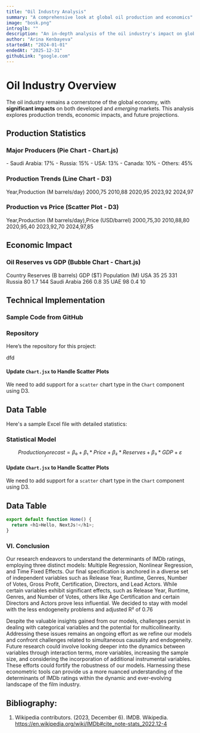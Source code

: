 ```yaml
---
title: "Oil Industry Analysis"
summary: "A comprehensive look at global oil production and economics"
image: "bosk.png"
introglb: ""
description: "An in-depth analysis of the oil industry's impact on global markets"
author: "Arina Kenbayeva"
startedAt: "2024-01-01"
endedAt: "2025-12-31"
githubLink: "google.com"
---
```


# Oil Industry Overview

The oil industry remains a cornerstone of the global economy, with **significant impacts** on both developed and _emerging_ markets. This analysis explores production trends, economic impacts, and future projections.

## Production Statistics

### Major Producers (Pie Chart - Chart.js)

<Chart type="pie">
- Saudi Arabia: 17%
- Russia: 15%
- USA: 13%
- Canada: 10%
- Others: 45%
</Chart>

### Production Trends (Line Chart - D3)

<Chart type="line" library="d3">
Year,Production (M barrels/day)
2000,75
2010,88
2020,95
2023,92
2024,97
</Chart>

### Production vs Price (Scatter Plot - D3)

<Chart type="scatter" library="d3">
Year,Production (M barrels/day),Price (USD/barrel)
2000,75,30
2010,88,80
2020,95,40
2023,92,70
2024,97,85
</Chart>

## Economic Impact

### Oil Reserves vs GDP (Bubble Chart - Chart.js)

<Chart type="bubble">
Country	Reserves (B barrels)	GDP ($T)	Population (M)
USA	35	25	331
Russia	80	1.7	144
Saudi Arabia	266	0.8	35
UAE	98	0.4	10
</Chart>

## Technical Implementation

### Sample Code from GitHub
### Repository

Here’s the repository for this project:

dfd

<GitHubRepoBrowser repoUrl="https://github.com/ytulenov/Lab-Work---Arduino-Coding" />


#### Update `Chart.jsx` to Handle Scatter Plots
We need to add support for a `scatter` chart type in the `Chart` component using D3.

## Data Table

Here's a sample Excel file with detailed statistics:

<DataTable src="test.xlsx" />

### Statistical Model

```math
Production_forecast = β₀ + β₁*Price + β₂*Reserves + β₃*GDP + ε
```

#### Update `Chart.jsx` to Handle Scatter Plots
We need to add support for a `scatter` chart type in the `Chart` component using D3.

## Data Table

```javascript
export default function Home() {
  return <h1>Hello, NextJs!</h1>;
}
```

### VI. Conclusion 

Our research endeavors to understand the determinants of IMDb ratings, employing three distinct models: Multiple Regression, Nonlinear Regression, and Time Fixed Effects. Our final specification is anchored in a diverse set of independent variables such as Release Year, Runtime, Genres, Number of Votes, Gross Profit, Certification, Directors, and Lead Actors. While certain variables exhibit significant effects, such as Release Year, Runtime, Genres, and Number of Votes, others like Age Certification and certain Directors and Actors prove less influential. We decided to stay with model with the less endogeneity problems and adjusted R² of 0.76 

Despite the valuable insights gained from our models, challenges persist in dealing with categorical variables and the potential for multicollinearity. Addressing these issues remains an ongoing effort as we refine our models and confront challenges related to simultaneous causality and endogeneity. Future research could involve looking deeper into the dynamics between variables through interaction terms, more variables, increasing the sample size, and considering the incorporation of additional instrumental variables. These efforts could fortify the robustness of our models. Harnessing these econometric tools can provide us a more nuanced understanding of the determinants of IMDb ratings within the dynamic and ever-evolving landscape of the film industry.

## Bibliography: 

1. Wikipedia contributors. (2023, December 6). IMDB. Wikipedia. <HighlightLink href="https://en.wikipedia.org/wiki/IMDb#cite_note-stats_2022.12-4" title="title">https://en.wikipedia.org/wiki/IMDb#cite_note-stats_2022.12-4</HighlightLink>
